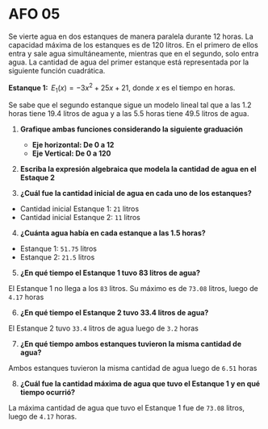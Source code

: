 # AFO 05

<SmartFigure
	id="estanques-agua"
	src="/inacap/mvfm01/images/fig79.png"
	alt="Estanques de agua"
	caption="Estanques de agua"
	size="large"
/>

Se vierte agua en dos estanques de manera paralela durante 12 horas. La capacidad máxima de los estanques es de 120 litros. En el primero de ellos entra y sale agua simultáneamente, mientras que en el segundo, solo entra agua. La cantidad de agua del primer estanque está representada por la siguiente función cuadrática.

**Estanque 1:** $\, E_1(x) = -3x^2 + 25x + 21$, donde $x$ es el tiempo en horas.

Se sabe que el segundo estanque sigue un modelo lineal tal que a las 1.2 horas tiene 19.4 litros de agua y a las 5.5 horas tiene 49.5 litros de agua.

1. **Grafique ambas funciones considerando la siguiente graduación**
    
    - **Eje horizontal: De 0 a 12** 
    - **Eje Vertical: De 0 a 120**

<Solution>

<SmartFigure
	src="/inacap/mvfm01/images/fig80.svg"
	alt="Comparación modelos E1(x) y E2(x)"
	caption="Comparación modelos E1(x) y E2(x)"
	lightbox={true}
	size="large"
/>
</Solution>

2. **Escriba la expresión algebraica que modela la cantidad de agua en el Estaque 2**

<Solution>

<SmartFigure
	src="/inacap/mvfm01/images/fig81.png"
	alt="Modelo lineal E2(x)"
	caption="Modelo lineal E2(x)"
	size="large"
/>
</Solution>

3. **¿Cuál fue la cantidad inicial de agua en cada uno de los estanques?**

<Solution>

<SmartFigure
	src="/inacap/mvfm01/images/fig82.png"
	alt="Cantidad agua inicial para E1(x) y E2(x)"
	caption="Cantidad agua inicial para E1(x) y E2(x)"
	size="large"
/>

- Cantidad inicial Estanque 1: `21` litros
- Cantidad inicial Estanque 2: `11` litros
</Solution>

4. **¿Cuánta agua había en cada estanque a las 1.5 horas?**

<Solution>

<SmartFigure
	src="/inacap/mvfm01/images/fig83.png"
	alt="Cantidad agua restante luego de 1.5 horas"
	caption="Cantidad agua restante luego de 1.5 horas"
	size="large"
/>

- Estanque 1: `51.75` litros
- Estanque 2: `21.5` litros
</Solution>

5. **¿En qué tiempo el Estanque 1 tuvo 83 litros de agua?**

<Solution>

<SmartFigure
	src="/inacap/mvfm01/images/fig84.png"
	alt="Tiempo transcurrido para que E1(x) = 83 litros"
	caption="Tiempo transcurrido para que E1(x) = 83 litros"
	size="large"
/>

El Estanque 1 no llega a los `83` litros. Su máximo es de `73.08` litros, luego de `4.17` horas
</Solution>

6. **¿En qué tiempo el Estanque 2 tuvo 33.4 litros de agua?**

<Solution>

<SmartFigure
	src="/inacap/mvfm01/images/fig85.png"
	alt="Tiempo transcurrido para que E2(x) = 33.4 litros"
	caption="Tiempo transcurrido para que E2(x) = 33.4 litros"
	size="large"
/>

El Estanque 2 tuvo `33.4` litros de agua luego de `3.2` horas
</Solution>

7. **¿En qué tiempo ambos estanques tuvieron la misma cantidad de agua?**

<Solution>

<SmartFigure
	src="/inacap/mvfm01/images/fig86.png"
	alt="Misma cantidad de agua para E1(x) y E2(x)"
	caption="Misma cantidad de agua para E1(x) y E2(x)"
	size="large"
/>

Ambos estanques tuvieron la misma cantidad de agua luego de `6.51` horas
</Solution>

8. **¿Cuál fue la cantidad máxima de agua que tuvo el Estanque 1 y en qué tiempo ocurrió?**

<Solution>

<SmartFigure
	src="/inacap/mvfm01/images/fig84.png"
	alt="Cantidad máxima de agua para E1(x)"
	caption="Cantidad máxima de agua para E1(x)"
	size="large"
/>

La máxima cantidad de agua que tuvo el Estanque 1 fue de `73.08` litros, luego de `4.17` horas.
</Solution>
